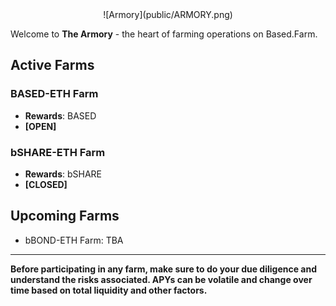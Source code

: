<center>
![Armory](public/ARMORY.png)
</center>

Welcome to **The Armory** - the heart of farming operations on Based.Farm.

## Active Farms

### BASED-ETH Farm
- **Rewards**: BASED
- **[OPEN]**

### bSHARE-ETH Farm
- **Rewards**: bSHARE
- **[CLOSED]**

## Upcoming Farms

- bBOND-ETH Farm: TBA

----------------

**Before participating in any farm, make sure to do your due diligence and understand the risks associated. APYs can be volatile and change over time based on total liquidity and other factors.**